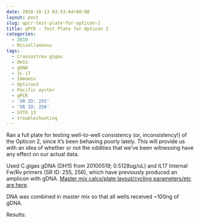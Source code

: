 ```yaml
---
date: 2010-10-13 03:53:04+00:00
layout: post
slug: qpcr-test-plate-for-opticon-2
title: qPCR - Test Plate for Opticon 2
categories:
  - 2010
  - Miscellaneous
tags:
  - Crassostrea gigas
  - DH15
  - gDNA
  - IL-17
  - Immomix
  - Opticon2
  - Pacific oyster
  - qPCR
  - 'SR ID: 255'
  - 'SR ID: 256'
  - SYTO 13
  - troubleshooting
---
```


Ran a full plate for testing well-to-well consistency (or, inconsistency!) of the Opticon 2, since it's been behaving poorly lately. This will provide us with an idea of whether or not the oddities that we've been witnessing have any effect on our actual data.

Used C.gigas gDNA (DH15 from 20100519; 0.5128ug/uL) and IL17 Internal Fw/Rv primers (SR ID: 255, 256), which have previously produced an amplicon with gDNA. [Master mix calcs/plate layout/cycling parameters/etc are here](https://eagle.fish.washington.edu/Arabidopsis/Notebook%20Workup%20Files/20101012-01.jpg).

DNA was combined in master mix so that all wells received ~100ng of gDNA.

Results:
